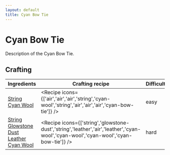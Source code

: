 ```yaml
---
layout: default
title: Cyan Bow Tie
---
```



Cyan Bow Tie
===================

Description of the Cyan Bow Tie.

## Crafting

| Ingredients | Crafting recipe | Difficulty |
| ----------- | --------------- | ------------- |
| [String](https://minecraft.wiki/w/String)<br/>[Cyan Wool](https://minecraft.wiki/w/Cyan_Wool) | <Recipe icons={['air','air','air','string','cyan-wool','string','air','air','air','cyan-bow-tie']} /> | easy |
| [String](https://minecraft.wiki/w/String)<br/>[Glowstone Dust](https://minecraft.wiki/w/Glowstone_Dust)<br/>[Leather](https://minecraft.wiki/w/Leather)<br/>[Cyan Wool](https://minecraft.wiki/w/Cyan_Wool) | <Recipe icons={['string','glowstone-dust','string','leather','air','leather','cyan-wool','cyan-wool','cyan-wool','cyan-bow-tie']} /> | hard |

